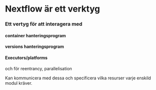 # Nextflow är ett verktyg

### Ett vertyg för att interagera med

#### container hanteringsprogram

#### versions hanteringsprogram

#### Executors/platforms

och för reentrancy, parallelisation

Kan kommunicera med dessa och specificera vilka resurser varje enskild modul kräver.
